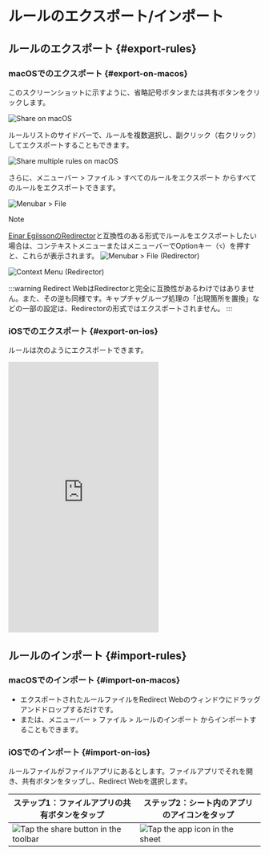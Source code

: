 # ルールのエクスポート/インポート

## ルールのエクスポート {#export-rules}

### macOSでのエクスポート {#export-on-macos}

このスクリーンショットに示すように、省略記号ボタンまたは共有ボタンをクリックします。

![Share on macOS](/img/share-on-macos.png)

ルールリストのサイドバーで、ルールを複数選択し、副クリック（右クリック）してエクスポートすることもできます。

![Share multiple rules on macOS](/img/multiselect-on-macos.png)

さらに、メニューバー > ファイル > すべてのルールをエクスポート からすべてのルールをエクスポートできます。

![Menubar > File](/img/menubar-file.png)

> [!NOTE]
> [Einar EgilssonのRedirector](https://einaregilsson.com/redirector/)と互換性のある形式でルールをエクスポートしたい場合は、コンテキストメニューまたはメニューバーでOptionキー（`⌥`）を押すと、これらが表示されます。
> ![Menubar > File (Redirector)](/img/menubar-file-redirector.png)
>
> ![Context Menu (Redirector)](/img/context-menu-redirector.png)
>
> :::warning
> Redirect WebはRedirectorと完全に互換性があるわけではありません。また、その逆も同様です。キャプチャグループ処理の「出現箇所を置換」などの一部の設定は、Redirectorの形式ではエクスポートされません。
> :::

### iOSでのエクスポート {#export-on-ios}

ルールは次のようにエクスポートできます。

<iframe height="540" src="https://www.youtube.com/embed/uQ6-SLEMlT4" title="iOS Demo Video for exporting rules (YouTube)" frameborder="0" allow="accelerometer; autoplay; clipboard-write; encrypted-media; gyroscope; picture-in-picture; web-share" allowfullscreen></iframe>

## ルールのインポート {#import-rules}

### macOSでのインポート {#import-on-macos}

- エクスポートされたルールファイルをRedirect Webのウィンドウにドラッグアンドドロップするだけです。
- または、メニューバー > ファイル > ルールのインポート からインポートすることもできます。

### iOSでのインポート {#import-on-ios}

ルールファイルがファイルアプリにあるとします。ファイルアプリでそれを開き、共有ボタンをタップし、Redirect Webを選択します。

| ステップ1：ファイルアプリの共有ボタンをタップ | ステップ2：シート内のアプリのアイコンをタップ |
| ------------------------------------------------------------------------- | ------------------------------------------------------------------- |
| ![Tap the share button in the toolbar](/img/files-share-ios.png) | ![Tap the app icon in the sheet](/img/share-sheet-ios.png) |